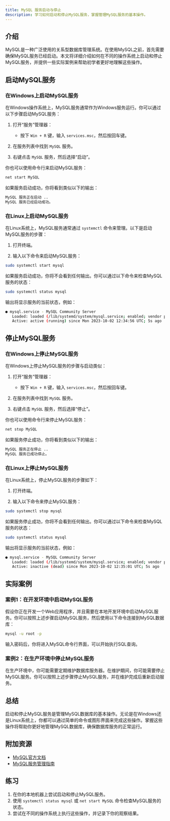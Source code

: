 ```yaml
---
title: MySQL 服务启动与停止
description: 学习如何启动和停止MySQL服务，掌握管理MySQL服务的基本操作。
---
```


## 介绍

MySQL是一种广泛使用的关系型数据库管理系统。在使用MySQL之前，首先需要确保MySQL服务已经启动。本文将详细介绍如何在不同的操作系统上启动和停止MySQL服务，并提供一些实际案例来帮助初学者更好地理解这些操作。

## 启动MySQL服务

### 在Windows上启动MySQL服务

在Windows操作系统上，MySQL服务通常作为Windows服务运行。你可以通过以下步骤启动MySQL服务：

1. 打开“服务”管理器：
   - 按下 `Win + R` 键，输入 `services.msc`，然后按回车键。

2. 在服务列表中找到 `MySQL` 服务。

3. 右键点击 `MySQL` 服务，然后选择“启动”。

你也可以使用命令行来启动MySQL服务：

```bash
net start MySQL
```

如果服务启动成功，你将看到类似以下的输出：

```bash
MySQL 服务正在启动 ..
MySQL 服务已经启动成功。
```

### 在Linux上启动MySQL服务

在Linux系统上，MySQL服务通常通过 `systemctl` 命令来管理。以下是启动MySQL服务的步骤：

1. 打开终端。

2. 输入以下命令来启动MySQL服务：

```bash
sudo systemctl start mysql
```

如果服务启动成功，你将不会看到任何输出。你可以通过以下命令来检查MySQL服务的状态：

```bash
sudo systemctl status mysql
```

输出将显示服务的当前状态，例如：

```bash
● mysql.service - MySQL Community Server
   Loaded: loaded (/lib/systemd/system/mysql.service; enabled; vendor preset: enabled)
   Active: active (running) since Mon 2023-10-02 12:34:56 UTC; 5s ago
```

## 停止MySQL服务

### 在Windows上停止MySQL服务

在Windows上停止MySQL服务的步骤与启动类似：

1. 打开“服务”管理器：
   - 按下 `Win + R` 键，输入 `services.msc`，然后按回车键。

2. 在服务列表中找到 `MySQL` 服务。

3. 右键点击 `MySQL` 服务，然后选择“停止”。

你也可以使用命令行来停止MySQL服务：

```bash
net stop MySQL
```

如果服务停止成功，你将看到类似以下的输出：

```bash
MySQL 服务正在停止 ..
MySQL 服务已成功停止。
```

### 在Linux上停止MySQL服务

在Linux系统上，停止MySQL服务的步骤如下：

1. 打开终端。

2. 输入以下命令来停止MySQL服务：

```bash
sudo systemctl stop mysql
```

如果服务停止成功，你将不会看到任何输出。你可以通过以下命令来检查MySQL服务的状态：

```bash
sudo systemctl status mysql
```

输出将显示服务的当前状态，例如：

```bash
● mysql.service - MySQL Community Server
   Loaded: loaded (/lib/systemd/system/mysql.service; enabled; vendor preset: enabled)
   Active: inactive (dead) since Mon 2023-10-02 12:35:01 UTC; 5s ago
```

## 实际案例

### 案例1：在开发环境中启动MySQL服务

假设你正在开发一个Web应用程序，并且需要在本地开发环境中启动MySQL服务。你可以按照上述步骤启动MySQL服务，然后使用以下命令连接到MySQL数据库：

```bash
mysql -u root -p
```

输入密码后，你将进入MySQL命令行界面，可以开始执行SQL查询。

### 案例2：在生产环境中停止MySQL服务

在生产环境中，你可能需要定期维护数据库服务器。在维护期间，你可能需要停止MySQL服务。你可以按照上述步骤停止MySQL服务，并在维护完成后重新启动服务。

## 总结

启动和停止MySQL服务是管理MySQL数据库的基本操作。无论是在Windows还是Linux系统上，你都可以通过简单的命令或图形界面来完成这些操作。掌握这些操作将帮助你更好地管理MySQL数据库，确保数据库服务的正常运行。

## 附加资源

- [MySQL官方文档](https://dev.mysql.com/doc/)
- [MySQL服务管理指南](https://dev.mysql.com/doc/refman/8.0/en/server-management.html)

## 练习

1. 在你的本地机器上尝试启动和停止MySQL服务。
2. 使用 `systemctl status mysql` 或 `net start MySQL` 命令检查MySQL服务的状态。
3. 尝试在不同的操作系统上执行这些操作，并记录下你的观察结果。
